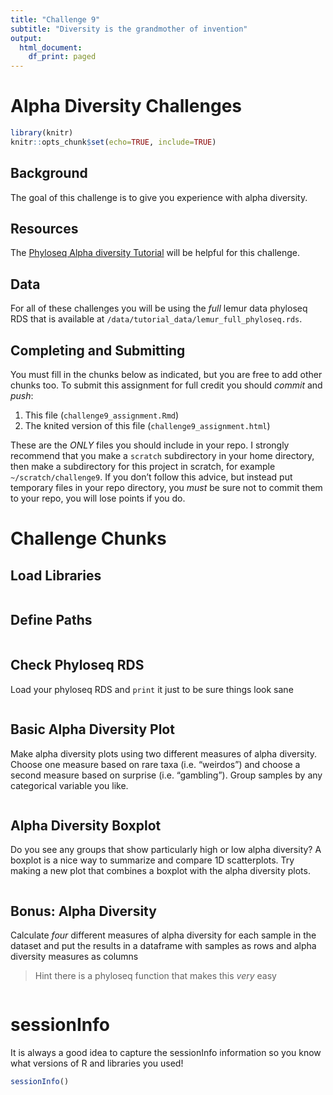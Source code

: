 ```yaml
---
title: "Challenge 9"
subtitle: "Diversity is the grandmother of invention"
output:
  html_document:
    df_print: paged
---
```

# Alpha Diversity Challenges

```r
library(knitr)
knitr::opts_chunk$set(echo=TRUE, include=TRUE)
```

## Background
The goal of this challenge is to give you experience with alpha diversity.

## Resources
The [Phyloseq Alpha diversity Tutorial](https://joey711.github.io/phyloseq/plot_richness-examples.html) will be helpful for this challenge.

## Data
For all of these challenges you will be using the *full* lemur data phyloseq RDS that is available at `/data/tutorial_data/lemur_full_phyloseq.rds`.

## Completing and Submitting
You must fill in the chunks below as indicated, but you are free to add other chunks too.  To submit this assignment for full credit you should *commit* and *push*:

1. This file (`challenge9_assignment.Rmd`)
2. The knited version of this file (`challenge9_assignment.html`)

These are the *ONLY* files you should include in your repo.  I strongly recommend that you make a `scratch` subdirectory in your home directory, then make a subdirectory for this project in scratch, for example `~/scratch/challenge9`.  If you don't follow this advice, but instead put temporary files in your repo directory, you *must* be sure not to commit them to your repo, you will lose points if you do.

# Challenge Chunks
## Load Libraries
```r

```

## Define Paths
```r

```

## Check Phyloseq RDS
Load your phyloseq RDS and `print` it just to be sure things look sane
```r

```

## Basic Alpha Diversity Plot
Make alpha diversity plots using two different measures of alpha diversity.  Choose one measure based on rare taxa (i.e. "weirdos") and choose a second measure based on surprise (i.e. "gambling").  Group samples by any categorical variable you like.  

```r

```

## Alpha Diversity Boxplot
Do you see any groups that show particularly high or low alpha diversity? A boxplot is a nice way to summarize and compare 1D scatterplots.  Try making a new plot that combines a boxplot with the alpha diversity plots.

```r

```

## Bonus: Alpha Diversity
Calculate *four* different measures of alpha diversity for each sample in the dataset and put the results in a dataframe with samples as rows and alpha diversity measures as columns

> Hint there is a phyloseq function that makes this *very* easy

```r

```

# sessionInfo
It is always a good idea to capture the sessionInfo information so you know what versions of R and libraries you used!
```r
sessionInfo()
```


